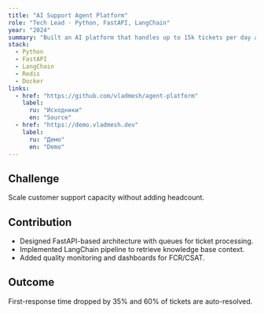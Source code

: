 ```yaml
---
title: "AI Support Agent Platform"
role: "Tech Lead · Python, FastAPI, LangChain"
year: "2024"
summary: "Built an AI platform that handles up to 15k tickets per day and plugs into existing Helpdesk workflows."
stack:
  - Python
  - FastAPI
  - LangChain
  - Redis
  - Docker
links:
  - href: "https://github.com/vladmesh/agent-platform"
    label:
      ru: "Исходники"
      en: "Source"
  - href: "https://demo.vladmesh.dev"
    label:
      ru: "Демо"
      en: "Demo"
---
```


## Challenge

Scale customer support capacity without adding headcount.

## Contribution

- Designed FastAPI-based architecture with queues for ticket processing.
- Implemented LangChain pipeline to retrieve knowledge base context.
- Added quality monitoring and dashboards for FCR/CSAT.

## Outcome

First-response time dropped by 35% and 60% of tickets are auto-resolved.
